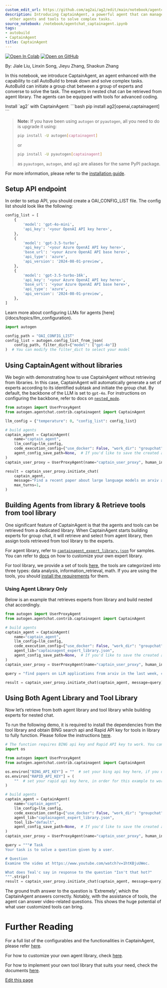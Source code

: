 ```yaml
---
custom_edit_url: https://github.com/ag2ai/ag2/edit/main/notebook/agentchat_captainagent.ipynb
description: Introducing CaptainAgent, a powerful agent that can manage and orchestrate
  other agents and tools to solve complex tasks.
source_notebook: /notebook/agentchat_captainagent.ipynb
tags:
- autobuild
- CaptainAgent
title: CaptainAgent
---
```


<a href="https://colab.research.google.com/github/ag2ai/ag2/blob/main/notebook/agentchat_captainagent.ipynb" class="colab-badge" target="_blank"><img noZoom src="https://colab.research.google.com/assets/colab-badge.svg" alt="Open In Colab" /></a>
<a href="https://github.com/ag2ai/ag2/blob/main/notebook/agentchat_captainagent.ipynb" class="github-badge" target="_blank"><img noZoom src="https://img.shields.io/badge/Open%20on%20GitHub-grey?logo=github" alt="Open on GitHub" /></a>




By: Jiale Liu, Linxin Song, Jieyu Zhang, Shaokun Zhang

In this notebook, we introduce CaptainAgent, an agent enhanced with the
capability to call AutoBuild to break down and solve complex tasks.
AutoBuild can initiate a group chat between a group of experts and
converse to solve the task. The experts in nested chat can be retrieved
from agent library. The agents can be equipped with tools for advanced
coding.


<div class="info Requirements">
<Info>
Install `ag2` with CaptainAgent:
```bash
pip install ag2[openai,captainagent]
```

> **Note:** If you have been using `autogen` or `pyautogen`, all you need to do is upgrade it using:  
> ```bash
> pip install -U autogen[captainagent]
> ```
> or  
> ```bash
> pip install -U pyautogen[captainagent]
> ```
> as `pyautogen`, `autogen`, and `ag2` are aliases for the same PyPI package.  


For more information, please refer to the [installation guide](/docs/user-guide/basic-concepts/installing-ag2).
</Info>
</div>


## Setup API endpoint

In order to setup API, you should create a OAI_CONFIG_LIST file. The
config list should look like the following:

```python
config_list = [
    {
        'model': 'gpt-4o-mini',
        'api_key': '<your OpenAI API key here>',
    },
    {
        'model': 'gpt-3.5-turbo',
        'api_key': '<your Azure OpenAI API key here>',
        'base_url': '<your Azure OpenAI API base here>',
        'api_type': 'azure',
        'api_version': '2024-08-01-preview',
    },
    {
        'model': 'gpt-3.5-turbo-16k',
        'api_key': '<your Azure OpenAI API key here>',
        'base_url': '<your Azure OpenAI API base here>',
        'api_type': 'azure',
        'api_version': '2024-08-01-preview',
    },
]
```


<div class="tip">
<Tip>
Learn more about configuring LLMs for agents [here](/docs/topics/llm_configuration).
</Tip>
</div>


```python
import autogen

config_path = "OAI_CONFIG_LIST"
config_list = autogen.config_list_from_json(
    config_path, filter_dict={"model": ["gpt-4o"]}
)  # You can modify the filter_dict to select your model
```

## Using CaptainAgent without libraries

We begin with demonstrating how to use CaptainAgent without retrieving
from libraries. In this case, CaptainAgent will automatically generate a
set of experts according to its identified subtask and initiate the
group chat. By default, the backbone of the LLM is set to `gpt-4o`. For
instructions on configuring the backbone, refer to docs on
[`nested_mode`](https://docs.ag2.ai/docs/topics/captainagent/configurations).

```python
from autogen import UserProxyAgent
from autogen.agentchat.contrib.captainagent import CaptainAgent

llm_config = {"temperature": 0, "config_list": config_list}

# build agents
captain_agent = CaptainAgent(
    name="captain_agent",
    llm_config=llm_config,
    code_execution_config={"use_docker": False, "work_dir": "groupchat"},
    agent_config_save_path=None,  # If you'd like to save the created agents in nested chat for further use, specify the save directory here
)
captain_user_proxy = UserProxyAgent(name="captain_user_proxy", human_input_mode="NEVER")
```


```python
result = captain_user_proxy.initiate_chat(
    captain_agent,
    message="Find a recent paper about large language models on arxiv and find its potential applications in software.",
    max_turns=1,
)
```

## Building Agents from library & Retrieve tools from tool library 

One significant feature of CaptainAgent is that the agents and tools can
be retrieved from a dedicated library. When CaptainAgent starts building
experts for group chat, it will retrieve and select from agent library,
then assign tools retrieved from tool library to the experts.

For agent library, refer to
[`captainagent_expert_library.json`](https://github.com/ag2ai/ag2/blob/main/notebook/captainagent_expert_library.json)
for samples. You can refer to
[docs](https://docs.ag2.ai/docs/topics/captainagent/agent_library) on
how to customize your own expert library.

For tool library, we provide a set of tools
[here](https://github.com/ag2ai/ag2/tree/main/autogen/agentchat/contrib/captainagent/tools/README.md),
the tools are categorized into three types: data analysis,
information_retrieval, math. If you are using the tools, you should
[install the
requirements](https://github.com/ag2ai/ag2/tree/main/autogen/agentchat/contrib/captainagent/tools/README.md#how-to-use)
for them.

### Using Agent Library Only

Below is an example that retrieves experts from library and build nested
chat accordingly.

```python
from autogen import UserProxyAgent
from autogen.agentchat.contrib.captainagent import CaptainAgent

# build agents
captain_agent = CaptainAgent(
    name="captain_agent",
    llm_config=llm_config,
    code_execution_config={"use_docker": False, "work_dir": "groupchat"},
    agent_lib="captainagent_expert_library.json",
    agent_config_save_path=None,  # If you'd like to save the created agents in nested chat for further use, specify the save directory here
)
captain_user_proxy = UserProxyAgent(name="captain_user_proxy", human_input_mode="NEVER")

query = "find papers on LLM applications from arxiv in the last week, create a markdown table of different domains. After collecting the data, point out future research directions in light of the collected data."

result = captain_user_proxy.initiate_chat(captain_agent, message=query)
```

## Using Both Agent Library and Tool Library

Now let’s retrieve from both agent library and tool library while
building experts for nested chat.

To run the following demo, it is required to install the dependencies
from the tool library and obtain BING search api and Rapid API key for
tools in library to fully function. Please follow the instructions
[here](https://docs.ag2.ai/docs/topics/captainagent/tool_library).

```python
# The function requires BING api key and Rapid API key to work. You can follow the instructions from docs to get one.
import os

from autogen import UserProxyAgent
from autogen.agentchat.contrib.captainagent import CaptainAgent

os.environ["BING_API_KEY"] = ""  # set your bing api key here, if you don't need search engine, you can skip this step
os.environ["RAPID_API_KEY"] = (
    ""  # set your rapid api key here, in order for this example to work, you need to subscribe to the youtube transcription api(https://rapidapi.com/solid-api-solid-api-default/api/youtube-transcript3)
)

# build agents
captain_agent = CaptainAgent(
    name="captain_agent",
    llm_config=llm_config,
    code_execution_config={"use_docker": False, "work_dir": "groupchat"},
    agent_lib="captainagent_expert_library.json",
    tool_lib="default",
    agent_config_save_path=None,  # If you'd like to save the created agents in nested chat for further use, specify the save directory here
)
captain_user_proxy = UserProxyAgent(name="captain_user_proxy", human_input_mode="NEVER")

query = """# Task
Your task is to solve a question given by a user.

# Question
Examine the video at https://www.youtube.com/watch?v=1htKBjuUWec.

What does Teal'c say in response to the question "Isn't that hot?"
""".strip()
result = captain_user_proxy.initiate_chat(captain_agent, message=query)
```

The ground truth answer to the question is ‘Extremely’, which the
CaptainAgent answers correctly. Notably, with the assistance of tools,
the agent can answer video-related questions. This shows the huge
potential of what user customized tools can bring.

# Further Reading

For a full list of the configurables and the functionalities in
CaptainAgent, please refer
[here](https://docs.ag2.ai/docs/topics/captainagent/configurations).

For how to customize your own agent library, check
[here](https://docs.ag2.ai/docs/topics/captainagent/agent_library).

For how to implement your own tool library that suits your need, check
the documents
[here](https://docs.ag2.ai/docs/topics/captainagent/tool_library).

<div className="edit-url-container">
    <a className="edit-url" href="https://github.com/ag2ai/ag2/edit/main/notebook/agentchat_captainagent.ipynb" target='_blank'><Icon icon="pen" iconType="solid" size="13px"/> Edit this page</a>
</div>
